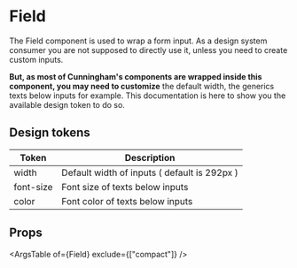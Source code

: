 
<Meta of={Stories}/>

# Field

The Field component is used to wrap a form input. As a design system consumer you are
not supposed to directly use it, unless you need to create custom inputs.

**But, as most of Cunningham's components are wrapped inside this component, you may need to customize**
the default width, the generics texts below inputs for example. This documentation is here to show you the
available design token to do so.

## Design tokens

| Token        	| Description                 	|
|---------------	|-----------------------------	|
| width 	| Default width of inputs ( default is 292px ) 	|
| font-size 	| Font size of texts below inputs 	|
| color 	| Font color of texts below inputs 	|

## Props

<ArgsTable of={Field} exclude={["compact"]} />